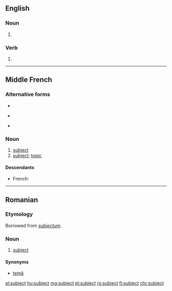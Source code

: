 {{also|subject}}
==English==

===Noun===
{{en-noun}}

# {{obsolete spelling of|subject|lang=en}}

===Verb===
{{head|en|verb}}

# {{obsolete spelling of|subject|lang=en}}

----

==Middle French==

===Alternative forms===
* {{l/frm|suiect}}
* {{l/frm|subject}} {{qualifier|modernized}}
* {{l/frm|suject}} {{qualifier|modernized}}

===Noun===
{{frm-noun|m}}

# [[subject]] {{gloss|citizen of a monarch}}
# [[subject]]; [[topic]]

====Descendants====
* French: {{l|fr|sujet}}

----

==Romanian==

===Etymology===
Borrowed from {{etyl|la|ro}} ''[[subiectum]]''.

===Noun===
{{ro-noun|n|subiecte}}

# [[subject]]

====Synonyms====
* [[temă]]

[[el:subiect]]
[[hu:subiect]]
[[mg:subiect]]
[[pl:subiect]]
[[ro:subiect]]
[[fi:subiect]]
[[chr:subiect]]